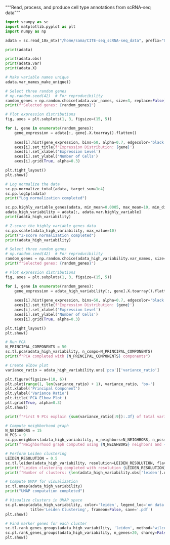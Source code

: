 """Read, process, and produce cell type annotations from scRNA-seq data"""


```python
import scanpy as sc
import matplotlib.pyplot as plt
import numpy as np

adata = sc.read_10x_mtx("/home/sama/CITE-seq_scRNA-seq_data", prefix="GSM5008737_RNA_3P-")

print(adata)

print(adata.obs)
print(adata.var)
print(adata.X)
```

```python
# Make variable names unique
adata.var_names_make_unique()

# Select three random genes
# np.random.seed(42)  # For reproducibility
random_genes = np.random.choice(adata.var_names, size=3, replace=False)
print(f"Selected genes: {random_genes}")

# Plot expression distributions
fig, axes = plt.subplots(1, 3, figsize=(15, 5))

for i, gene in enumerate(random_genes):
    gene_expression = adata[:, gene].X.toarray().flatten()
    
    axes[i].hist(gene_expression, bins=50, alpha=0.7, edgecolor='black')
    axes[i].set_title(f'Expression Distribution: {gene}')
    axes[i].set_xlabel('Expression Level')
    axes[i].set_ylabel('Number of Cells')
    axes[i].grid(True, alpha=0.3)

plt.tight_layout()
plt.show()
```

```python
# Log normalize the data
sc.pp.normalize_total(adata, target_sum=1e4)
sc.pp.log1p(adata)
print("Log normalization completed")
```

```python
sc.pp.highly_variable_genes(adata, min_mean=0.0005, max_mean=10, min_disp=0.5, flavor="seurat_v3")
adata_high_variability = adata[:, adata.var.highly_variable]
print(adata_high_variability)
```

```python
# Z-score the highly variable genes data
sc.pp.scale(adata_high_variability, max_value=10)
print("Z-score normalization completed")
print(adata_high_variability)
```

```python
# Select three random genes
# np.random.seed(42)  # For reproducibility
random_genes = np.random.choice(adata_high_variability.var_names, size=3, replace=False)
print(f"Selected genes: {random_genes}")

# Plot expression distributions
fig, axes = plt.subplots(1, 3, figsize=(15, 5))

for i, gene in enumerate(random_genes):
    gene_expression = adata_high_variability[:, gene].X.toarray().flatten()
    
    axes[i].hist(gene_expression, bins=50, alpha=0.7, edgecolor='black')
    axes[i].set_title(f'Expression Distribution: {gene}')
    axes[i].set_xlabel('Expression Level')
    axes[i].set_ylabel('Number of Cells')
    axes[i].grid(True, alpha=0.3)

plt.tight_layout()
plt.show()
```

```python
# Run PCA
N_PRINCIPAL_COMPONENTS = 50
sc.tl.pca(adata_high_variability, n_comps=N_PRINCIPAL_COMPONENTS)
print(f"PCA completed with {N_PRINCIPAL_COMPONENTS} components")
```

```python
# Create elbow plot
variance_ratio = adata_high_variability.uns['pca']['variance_ratio']

plt.figure(figsize=(10, 6))
plt.plot(range(1, len(variance_ratio) + 1), variance_ratio, 'bo-')
plt.xlabel('Principal Component')
plt.ylabel('Variance Ratio')
plt.title('PCA Elbow Plot')
plt.grid(True, alpha=0.3)
plt.show()

print(f"First 9 PCs explain {sum(variance_ratio[:9]):.3f} of total variance")
```

```python
# Compute neighborhood graph
N_NEIGHBORS = 15
N_PCS = 9
sc.pp.neighbors(adata_high_variability, n_neighbors=N_NEIGHBORS, n_pcs=N_PCS)
print(f"Neighborhood graph computed using {N_NEIGHBORS} neighbors and {N_PCS} PCs")
```

```python
# Perform Leiden clustering
LEIDEN_RESOLUTION = 0.5
sc.tl.leiden(adata_high_variability, resolution=LEIDEN_RESOLUTION, flavor="igraph", n_iterations=2, directed=False)
print(f"Leiden clustering completed with resolution {LEIDEN_RESOLUTION}")
print(f"Number of clusters: {len(adata_high_variability.obs['leiden'].unique())}")
```

```python
# Compute UMAP for visualization
sc.tl.umap(adata_high_variability)
print("UMAP computation completed")
```

```python
# Visualize clusters in UMAP space
sc.pl.umap(adata_high_variability, color='leiden', legend_loc='on data', 
           title='Leiden Clustering', frameon=False, save='.pdf')
plt.show()
```

```python
# Find marker genes for each cluster
sc.tl.rank_genes_groups(adata_high_variability, 'leiden', method='wilcoxon')
sc.pl.rank_genes_groups(adata_high_variability, n_genes=20, sharey=False)
plt.show()
```
